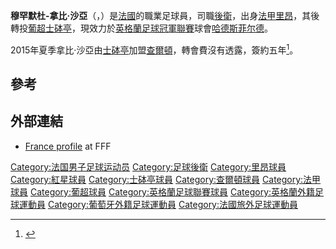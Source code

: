 {{noteta|G1=足球|G2=FAcup|G3=uefa
|1=zh-hans:穆哈马多; zh-hk:穆罕默杜;
|2=zh-hans:萨尔; zh-hk:沙亞;
|3=zh-hans:纳比; zh-hk:拿比;
}}

{{Infobox football biography
|name           = 拿比·沙亞<br>''Naby Sarr''
|image               =
|caption             =
|fullname            = Mouhamadou-Naby Sarr
|birth_date          = {{Birth date and age|1993|8|13|df=yes}}
|birth_place         = [[法國|法國]][[馬賽|馬賽]]
|height              = 1.96 m (6 ft 5 in)
|position            = [[後衛|後衛]]
|currentclub = [[哈德斯菲尔德足球俱乐部|哈德斯菲尔德]] 
|clubnumber  = 23
|youthyears1         = 2008–2012
|youthclubs1         = [[奧林匹克里昂|里昂]]
|years1              = 2012–2014
|clubs1              = [[奧林匹克里昂|里昂]]
|years2              = 2014–2015
|clubs2              = [[葡萄牙士砵亭俱樂部|士砵亭]]
|years3      = 2015–2020
|clubs3              = [[查爾頓體育足球會|查爾頓]]
|years4      = 2016–2017
|clubs4      = → [[红星足球俱乐部|红星]]
|years5      = 2020–
|clubs5      = [[哈德斯菲尔德足球俱乐部|哈德斯菲尔德]]
|caps1       = 2
|goals1      = 0
|caps2       = 8
|goals2      = 0
|caps3       = 95
|goals3      = 6
|caps4       = 22
|goals4      = 2
|caps5       = 0
|goals5      = 0
|nationalyears1      = 2012–2014
|nationalteam1       = [[法國20歲以下國家足球隊|法國U20]]
|nationalcaps1       = 11
|nationalgoals1      = 0
|nationalyears2      = 2013
|nationalteam2       = [[法國21歲以下國家足球隊|法國U21]]
|nationalcaps2       = 2
|nationalgoals2      = 0
|medaltemplates      =
|club-update         = 15 September 2014
|nationalteam-update = 21:38, 3 September 2014 (UTC)
}}

'''穆罕默杜-拿比·沙亞'''（{{lang-fr|'''Mouhamadou-Naby Sarr'''}}，{{bd|1993年|8月13日|catIdx=Sarr, Mouhamadou-Naby}}）是[[法國|法國]]的職業足球員，司職[[後衛|後衛]]，出身[[法甲|法甲]][[奧林匹克里昂|里昂]]，其後轉投[[葡超|葡超]][[葡萄牙士砵亭俱樂部|士砵亭]]，現效力於[[英格蘭足球冠軍聯賽|英格蘭足球冠軍聯賽]]球會[[哈德斯菲尔德足球俱乐部|哈德斯菲尔德]]。

2015年夏季拿比·沙亞由[[葡萄牙士砵亭俱樂部|士砵亭]]加盟[[查爾頓體育足球會|查爾頓]]，轉會費沒有透露，簽約五年<ref>{{citenews |language=en |url=http://www.bbc.com/sport/0/football/33688601 |title=Naby Sarr: Charlton Athletic sign Sporting Lisbon defender |work=''[[BBC_Sport|BBC Sport]]'' }date=2015-07-28 |accessdate=2015-07-29}}</ref>。

==參考==
{{Reflist}}

==外部連結==
*[http://www.fff.fr/equipes-de-france/tous-les-joueurs/fiche-joueur/2544940282-mouhamadou-naby-sarr France profile] {{Wayback|url=http://www.fff.fr/equipes-de-france/tous-les-joueurs/fiche-joueur/2544940282-mouhamadou-naby-sarr |date=20181211004803 }} at FFF

{{哈德斯菲爾德球員名單}}

{{DEFAULTSORT:Sarr, Mouhamadou-Naby}}
[[Category:法国男子足球运动员|Category:法国男子足球运动员]]
[[Category:足球後衛|Category:足球後衛]]
[[Category:里昂球員|Category:里昂球員]]
[[Category:紅星球員|Category:紅星球員]]
[[Category:士砵亭球員|Category:士砵亭球員]]
[[Category:查爾頓球員|Category:查爾頓球員]]
[[Category:法甲球員|Category:法甲球員]]
[[Category:葡超球員|Category:葡超球員]]
[[Category:英格蘭足球聯賽球員|Category:英格蘭足球聯賽球員]]
[[Category:英格蘭外籍足球運動員|Category:英格蘭外籍足球運動員]]
[[Category:葡萄牙外籍足球運動員|Category:葡萄牙外籍足球運動員]]
[[Category:法國旅外足球運動員|Category:法國旅外足球運動員]]